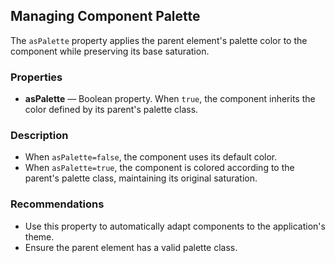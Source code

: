 ## Managing Component Palette

The `asPalette` property applies the parent element's palette color to the component while preserving its base saturation.

### Properties

- **asPalette** — Boolean property. When `true`, the component inherits the color defined by its parent's palette class.

### Description

- When `asPalette=false`, the component uses its default color.
- When `asPalette=true`, the component is colored according to the parent's palette class, maintaining its original saturation.

### Recommendations

- Use this property to automatically adapt components to the application's theme.
- Ensure the parent element has a valid palette class.

